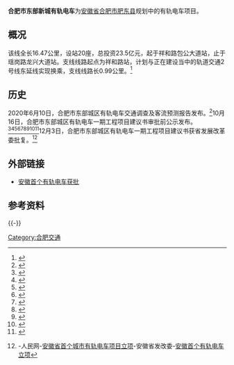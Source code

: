 '''合肥市东部新城有轨电车'''为[[安徽省|安徽省]][[合肥市|合肥市]][[肥东县|肥东县]]规划中的有轨电车项目。

==概况==
该线全长16.47公里，设站20座，总投资23.5亿元，起于祥和路包公大道站，止于瑶岗路龙兴大道站。支线线路起点为祥和路站，计划与正在建设当中的轨道交通2号线东延线实现换乘，支线线路长0.99公里。<ref>{{cite web|url=http://www.tlnews.cn/xwzx/wjxw/2020-10/19/content_557146.htm|title=合肥市东部城区有轨电车一期拟设20座车站|publisher=铜陵新闻网|access-date=2020-10-19|archive-date=2020-10-24|archive-url=https://web.archive.org/web/20201024133840/http://www.tlnews.cn/xwzx/wjxw/2020-10/19/content_557146.htm|dead-url=no}}</ref>

==历史==
2020年6月10日，合肥市东部城区有轨电车交通调查及客流预测报告发布。<ref>{{cite web|url=http://projectinfo.bhi.com.cn/Projects/BiddingDetail.aspx?id=31693366|title=合肥市东部城区有轨电车交通调查及客流预测报告（可研阶段）|publisher=中国拟在建项目网|date=2020-06-10|access-date=2020-10-19|archive-date=2020-10-24|archive-url=https://web.archive.org/web/20201024103302/http://projectinfo.bhi.com.cn/Projects/BiddingDetail.aspx?id=31693366|dead-url=no}}</ref>10月16日，合肥市东部城区有轨电车一期工程项目建议书审批前公示发布。<ref>{{cite web|url=http://www.ahwang.cn/hefei/20201017/2169466.html|title=投资23.5亿！合肥市东部城区要建有轨电车|publisher=安徽网|date=2020-10-17|access-date=2020-10-19|archive-date=2020-10-28|archive-url=https://web.archive.org/web/20201028233906/http://www.ahwang.cn/hefei/20201017/2169466.html|dead-url=no}}</ref><ref>{{cite web|url=http://www.ahtv.cn/c/2020/1018/001452849.html|title=安徽省发改委：合肥市东部城区要建有轨电车|publisher=安徽电视台|date=2020-10-18|access-date=2020-10-19|archive-date=2020-12-03|archive-url=https://web.archive.org/web/20201203162742/http://www.ahtv.cn/c/2020/1018/001452849.html|dead-url=no}}</ref><ref>{{cite web|url=http://www.hefei.gov.cn/ssxw/bmts/105501573.html|title=合肥东部城区拟建有轨电车|publisher=江淮晨报|date=2020-10-19}}{{Dead link}}</ref><ref>{{cite web|url=http://www.ahcaijing.com/html/2020/anhui_1018/205036.html|title=合肥市东部城区要建有轨电车|publisher=安徽财经网|date=2020-10-18|access-date=2020-10-19|archive-date=2021-01-16|archive-url=https://web.archive.org/web/20210116185248/http://www.ahcaijing.com/html/2020/anhui_1018/205036.html|dead-url=no}}</ref><ref>{{cite web|url=http://fzggw.ah.gov.cn/public/7011/145184651.html|title=合肥市东部城区有轨电车一期工程项目建议书审批前公示|date=2020-10-16|publisher=安徽省发改委|access-date=2020-10-19|archive-date=2020-10-21|archive-url=https://web.archive.org/web/20201021153624/http://fzggw.ah.gov.cn/public/7011/145184651.html|dead-url=no}}</ref><ref>{{cite web|url=http://was.cnr.cn/was5/web/detail?record=1&primarykeyvalue=DOCID1%3D%27525300831%27&channelid=282695&searchword=%E5%90%88%E8%82%A5%E5%B8%82%E4%B8%9C%E9%83%A8%E5%9F%8E%E5%8C%BA%E6%9C%89%E8%BD%A8%E7%94%B5%E8%BD%A6%E4%B8%80%E6%9C%9F%E6%8B%9F%E8%AE%BE20%E5%BA%A7%E8%BD%A6%E7%AB%99+++&keyword=%E5%90%88%E8%82%A5%E5%B8%82%E4%B8%9C%E9%83%A8%E5%9F%8E%E5%8C%BA%E6%9C%89%E8%BD%A8%E7%94%B5%E8%BD%A6%E4%B8%80%E6%9C%9F%E6%8B%9F%E8%AE%BE20%E5%BA%A7%E8%BD%A6%E7%AB%99+++|publisher=央广网|date=2020-10-19|title=合肥市东部城区有轨电车一期拟设20座车站|access-date=2020-10-19|archive-date=2020-10-20|archive-url=https://web.archive.org/web/20201020105425/http://was.cnr.cn/was5/web/detail?record=1&primarykeyvalue=DOCID1%3D'525300831'&channelid=282695&searchword=%E5%90%88%E8%82%A5%E5%B8%82%E4%B8%9C%E9%83%A8%E5%9F%8E%E5%8C%BA%E6%9C%89%E8%BD%A8%E7%94%B5%E8%BD%A6%E4%B8%80%E6%9C%9F%E6%8B%9F%E8%AE%BE20%E5%BA%A7%E8%BD%A6%E7%AB%99+++&keyword=%E5%90%88%E8%82%A5%E5%B8%82%E4%B8%9C%E9%83%A8%E5%9F%8E%E5%8C%BA%E6%9C%89%E8%BD%A8%E7%94%B5%E8%BD%A6%E4%B8%80%E6%9C%9F%E6%8B%9F%E8%AE%BE20%E5%BA%A7%E8%BD%A6%E7%AB%99+++|dead-url=no}}</ref><ref>{{cite web|url=http://www.ahyouth.com/news/20201019/1491234.shtml|title=合肥市东部城区要建有轨电车 可与地铁2号线无缝换乘|publisher=安青网|date=2020-10-19|access-date=2020-10-19|archive-date=2020-10-20|archive-url=https://web.archive.org/web/20201020105427/http://www.ahyouth.com/news/20201019/1491234.shtml|dead-url=no}}</ref><ref>{{cite web|url=http://ah.people.com.cn/GB/n2/2020/1018/c358428-34356272.html|title=投资23.5亿！合肥市东部城区要建有轨电车|publisher=人民网|date=2020-10-18|access-date=2020-10-19|archive-date=2020-10-20|archive-url=https://web.archive.org/web/20201020051711/http://ah.people.com.cn/GB/n2/2020/1018/c358428-34356272.html|dead-url=no}}</ref><ref>{{cite web|url=http://ah.anhuinews.com/system/2020/10/18/008540229.shtml|title=投资23.5亿！合肥市东部城区要建有轨电车|publisher=中安在线|date=2020-10-18}}</ref>12月3日，合肥市东部城区有轨电车一期工程项目建议书获省发展改革委批复。<ref>{{Webarchive|url=http://www.freezepage.com/1607045120USIBVKVMLB |date=2020-12-04 }}-人民网-[http://ah.people.com.cn/n2/2020/1204/c358428-34455145.html 安徽省首个城市有轨电车项目立项]-安徽省发改委-[http://fzggw.ah.gov.cn/jgsz/jgcs/jcc/zhqk/145436211.html 安徽首个有轨电车立项]</ref>

==外部链接==
*[https://web.archive.org/web/20201204144907/https://mp.weixin.qq.com/s/QQkeA9ELVDuR6_a00XJ_yA 安徽首个有轨电车获批]

==参考资料==
{{-}}
{{reflist}}
{{中华人民共和国城市轨道交通}}
{{安徽省城市轨道交通}}
[[Category:合肥交通|Category:合肥交通]]